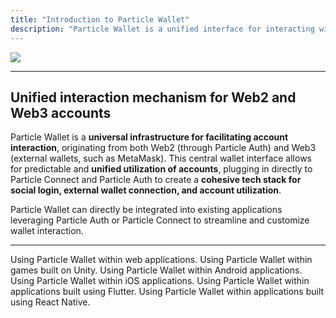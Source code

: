 ```yaml
---
title: "Introduction to Particle Wallet"
description: "Particle Wallet is a unified interface for interacting with accounts from various origins (Particle Auth, external wallets, etc.)"
---
```


<Frame>
<img src="images/03.gif" style={{ width: '100%', maxWidth: '600px' }} />
</Frame>

---

## Unified interaction mechanism for Web2 and Web3 accounts

Particle Wallet is a **universal infrastructure for facilitating account interaction**, originating from both Web2 (through Particle Auth) and Web3 (external wallets, such as MetaMask). This central wallet interface allows for predictable and **unified utilization of accounts**, plugging in directly to Particle Connect and Particle Auth to create a **cohesive tech stack for social login, external wallet connection, and account utilization**.

Particle Wallet can directly be integrated into existing applications leveraging Particle Auth or Particle Connect to streamline and customize wallet interaction.

---

<CardGroup cols={3}>
  <Card title="Web" href="/api-reference/wallet/desktop/web">
    Using Particle Wallet within web applications.
  </Card>
  <Card title="Unity SDK" href="/api-reference/wallet/mobile/unity">
    Using Particle Wallet within games built on Unity.
  </Card>
  <Card title="Android SDK" href="/api-reference/wallet/mobile/android">
    Using Particle Wallet within Android applications.
  </Card>
  <Card title="iOS SDK" href="/api-reference/wallet/mobile/ios">
    Using Particle Wallet within iOS applications.
  </Card>
  <Card title="Flutter SDK" href="/api-reference/wallet/mobile/flutter">
    Using Particle Wallet within applications built using Flutter.
  </Card>
  <Card title="React Native SDK" href="/api-reference/wallet/mobile/react">
    Using Particle Wallet within applications built using React Native.
  </Card>
</CardGroup>
